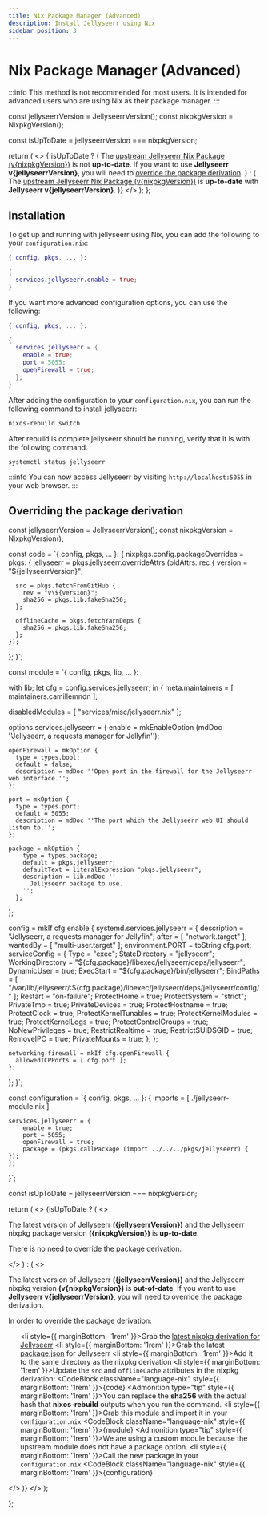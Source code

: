 ```yaml
---
title: Nix Package Manager (Advanced)
description: Install Jellyseerr using Nix
sidebar_position: 3
---
```



# Nix Package Manager (Advanced)
:::info
This method is not recommended for most users. It is intended for advanced users who are using Nix as their package manager.
:::

  const jellyseerrVersion = JellyseerrVersion();
  const nixpkgVersion = NixpkgVersion();

  const isUpToDate = jellyseerrVersion === nixpkgVersion;

  return (
    <>
      {!isUpToDate ? (
        <Admonition type="warning">
          The <a href="https://github.com/NixOS/nixpkgs/blob/nixos-unstable/pkgs/servers/jellyseerr/default.nix#L14">upstream Jellyseerr Nix Package (v{nixpkgVersion})</a> is not <b>up-to-date</b>. If you want to use <b>Jellyseerr v{jellyseerrVersion}</b>, you will need to <a href="#overriding-the-package">override the package derivation</a>.
        </Admonition>
      ) : (
        <Admonition type="success">
          The <a href="https://github.com/NixOS/nixpkgs/blob/nixos-unstable/pkgs/servers/jellyseerr/default.nix#L14">upstream Jellyseerr Nix Package (v{nixpkgVersion})</a> is <b>up-to-date</b> with <b>Jellyseerr v{jellyseerrVersion}</b>.
        </Admonition>
      )}
    </>
  );
};

<VersionMismatchWarning />

## Installation
To get up and running with jellyseerr using Nix, you can add the following to your `configuration.nix`:

```nix
{ config, pkgs, ... }:

{
  services.jellyseerr.enable = true;
}
```

If you want more advanced configuration options, you can use the following:

```nix
{ config, pkgs, ... }:

{
  services.jellyseerr = {
    enable = true;
    port = 5055;
    openFirewall = true;
  };
}
```

After adding the configuration to your `configuration.nix`, you can run the following command to install jellyseerr:

```bash
nixos-rebuild switch
```
After rebuild is complete jellyseerr should be running, verify that it is with the following command.
```bash
systemctl status jellyseerr
```

:::info
You can now access Jellyseerr by visiting `http://localhost:5055` in your web browser.
:::




## Overriding the package derivation
  const jellyseerrVersion = JellyseerrVersion();
  const nixpkgVersion = NixpkgVersion();

  const code = `{ config, pkgs, ... }:
{
  nixpkgs.config.packageOverrides = pkgs: {
    jellyseerr = pkgs.jellyseerr.overrideAttrs (oldAttrs: rec {
      version = "${jellyseerrVersion}";

      src = pkgs.fetchFromGitHub {
        rev = "v\${version}";
        sha256 = pkgs.lib.fakeSha256;
      };

      offlineCache = pkgs.fetchYarnDeps {
        sha256 = pkgs.lib.fakeSha256; 
      };
    }); 
  };
}`;
 
  const module = `{ config, pkgs, lib, ... }:

with lib;
let
  cfg = config.services.jellyseerr;
in
{
  meta.maintainers = [ maintainers.camillemndn ];

  disabledModules = [ "services/misc/jellyseerr.nix" ];

  options.services.jellyseerr = {
    enable = mkEnableOption (mdDoc ''Jellyseerr, a requests manager for Jellyfin'');

    openFirewall = mkOption {
      type = types.bool;
      default = false;
      description = mdDoc ''Open port in the firewall for the Jellyseerr web interface.'';
    };

    port = mkOption {
      type = types.port;
      default = 5055;
      description = mdDoc ''The port which the Jellyseerr web UI should listen to.'';
    };

    package = mkOption {
        type = types.package;
        default = pkgs.jellyseerr;
        defaultText = literalExpression "pkgs.jellyseerr";
        description = lib.mdDoc ''
          Jellyseerr package to use.
        '';
      };
  };

  config = mkIf cfg.enable {
    systemd.services.jellyseerr = {
      description = "Jellyseerr, a requests manager for Jellyfin";
      after = [ "network.target" ];
      wantedBy = [ "multi-user.target" ];
      environment.PORT = toString cfg.port;
      serviceConfig = {
        Type = "exec";
        StateDirectory = "jellyseerr";
        WorkingDirectory = "\${cfg.package}/libexec/jellyseerr/deps/jellyseerr";
        DynamicUser = true;
        ExecStart = "\${cfg.package}/bin/jellyseerr";
        BindPaths = [ "/var/lib/jellyseerr/:\${cfg.package}/libexec/jellyseerr/deps/jellyseerr/config/" ];
        Restart = "on-failure";
        ProtectHome = true;
        ProtectSystem = "strict";
        PrivateTmp = true;
        PrivateDevices = true;
        ProtectHostname = true;
        ProtectClock = true;
        ProtectKernelTunables = true;
        ProtectKernelModules = true;
        ProtectKernelLogs = true;
        ProtectControlGroups = true;
        NoNewPrivileges = true;
        RestrictRealtime = true;
        RestrictSUIDSGID = true;
        RemoveIPC = true;
        PrivateMounts = true;
      };
    };

    networking.firewall = mkIf cfg.openFirewall {
      allowedTCPPorts = [ cfg.port ];
    };
  };
}`;

  const configuration = `{ config, pkgs, ... }:
{
    imports = [ ./jellyseerr-module.nix ]

    services.jellyseerr = {
        enable = true;
        port = 5055;
        openFirewall = true;
        package = (pkgs.callPackage (import ../../../pkgs/jellyseerr) { });
    };
}`;

  const isUpToDate = jellyseerrVersion === nixpkgVersion;

  return (
    <>
      {isUpToDate ? (
        <>
          <p>The latest version of Jellyseerr <strong>({jellyseerrVersion})</strong> and the Jellyseerr nixpkg package version <strong>({nixpkgVersion})</strong> is <strong>up-to-date</strong>.</p>
          <p>There is no need to override the package derivation.</p>
        </>
      ) : (
        <>
          <p>The latest version of Jellyseerr <strong>({jellyseerrVersion})</strong> and the Jellyseerr nixpkg version <strong>(v{nixpkgVersion})</strong> is <strong>out-of-date</strong>.
          If you want to use <b>Jellyseerr v{jellyseerrVersion}</b>, you will need to override the package derivation.</p>
          <p>In order to override the package derivation:</p>
          <ol>
            <li style={{ marginBottom: '1rem' }}>Grab the <a href="https://raw.githubusercontent.com/NixOS/nixpkgs/nixos-unstable/pkgs/servers/jellyseerr/default.nix">latest nixpkg derivation for Jellyseerr</a></li>
            <li style={{ marginBottom: '1rem' }}>Grab the latest <a href="https://raw.githubusercontent.com/Fallenbagel/jellyseerr/main/package.json">package.json</a> for Jellyseerr</li>
            <li style={{ marginBottom: '1rem' }}>Add it to the same directory as the nixpkg derivation</li>
            <li style={{ marginBottom: '1rem' }}>Update the `src` and `offlineCache` attributes in the nixpkg derivation:</li>
            <CodeBlock className="language-nix" style={{ marginBottom: '1rem' }}>{code}</CodeBlock>
            <Admonition type="tip" style={{ marginBottom: '1rem' }}>You can replace the <b>sha256</b> with the actual hash that <b>nixos-rebuild</b> outputs when you run the command.</Admonition>
            <li style={{ marginBottom: '1rem' }}>Grab this module and import it in your `configuration.nix`</li>
            <CodeBlock className="language-nix" style={{ marginBottom: '1rem' }}>{module}</CodeBlock>
            <Admonition type="tip" style={{ marginBottom: '1rem' }}>We are using a custom module because the upstream module does not have a package option.</Admonition>
            <li style={{ marginBottom: '1rem' }}>Call the new package in your `configuration.nix`</li>
            <CodeBlock className="language-nix" style={{ marginBottom: '1rem' }}>{configuration}</CodeBlock>
          </ol>
        </>
      )}
    </>
  );

};

<VersionMatch />

